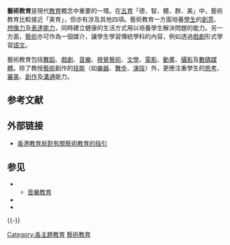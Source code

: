 {{expand|time=2013-12-01T23:42:58+00:00}}

'''藝術教育'''是現代[[教育|教育]]概念中重要的一環。在[[五育|五育]]「德、智、體、群、美」中，藝術教育比較接近「美育」，但亦有涉及其他四項。藝術教育一方面培養[[學生|學生]]的[[創意|創意]]、[[想像力|想像力]]及[[表達能力|表達能力]]，同時建立健康的生活方式用以培養學生解決問題的能力。另一方面，[[藝術|藝術]]亦可作為一個媒介，讓學生學習傳統學科的內容，例如透過[[戲劇|戲劇]]形式學習[[語文|語文]]。

藝術教育包括[[舞蹈|舞蹈]]、[[戲劇|戲劇]]、[[音樂|音樂]]、[[視覺藝術|視覺藝術]]、[[文學|文學]]、[[電影|電影]]、[[動畫|動畫]]、[[攝影|攝影]]及[[數碼媒體|數碼媒體]]。除了教授[[藝術|藝術]]創作的[[技能|技能]]（如[[樂器|樂器]]、[[舞步|舞步]]、[[演技|演技]]）外，更應注重學生的[[思考|思考]]、[[審美|審美]]、[[創作|創作]]及[[溝通|溝通]]能力。

== 参考文献 ==
{{Reflist}}

== 外部链接 ==
* [https://web.archive.org/web/20100301221711/http://www.edb.gov.hk/index.aspx?nodeID=2407&langno=2 香港教育局對有關藝術教育的指引]

== 参见 ==
{{Portal box|教育|艺术|设计}}
* {{le|表演藝術教育|Performing arts education}}
** [[音樂教育|音樂教育]]
* {{le|視覺藝術教育|Visual arts education}}
* {{le|教學藝術家|Teaching artist}}

{{-}}
{{Education}}
{{藝術}}

[[Category:各主題教育|Category:各主題教育]]
[[Category:藝術教育|]]